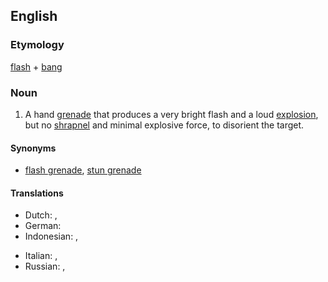 ==English==

===Etymology===
[[flash]] + [[bang]]

===Noun===
{{en-noun}}

# A hand [[grenade]] that produces a very bright flash and a loud [[explosion]], but no [[shrapnel]] and minimal explosive force, to disorient the target.

====Synonyms====
* [[flash grenade]], [[stun grenade]]

====Translations====
{{trans-top|a type of grenade}}
* Dutch: {{t-|nl|aanvalshandgranaat}}, {{t-|nl|flitsgranaat}}
* German: {{t-|de|Blendgranate|f}}
* Indonesian: {{t-|id|granat kejut}}, {{t-|id|flashbang}}
{{trans-mid}}
* Italian: {{t-|it|flashbang}}, {{t-|it|stun grenade}}
* Russian: {{t-|ru|светозвуковая граната|f|tr=svetozvukovája granáta}}, {{t-|ru|светошумовая граната|f|tr=svetošumovája granáta}}
{{trans-bottom}}